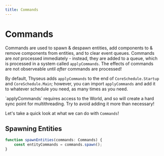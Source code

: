 ```yaml
---
title: Commands
---
```



# Commands

Commands are used to spawn & despawn entities, add components to & remove
components from entities, and to clear event queues. Commands are _not_
processed immediately - instead, they are added to a queue, which is processed
in a system called `applyCommands`. The effects of commands are not observeable
until _after_ commands are processed!

By default, Thyseus adds `applyCommands` to the end of `CoreSchedule.Startup`
and `CoreSchedule.Main`; however, you can import `applyCommands` and add it to
whatever schedule you need, as many times as you need.

<Aside type="tip">
	`applyCommands` requires access to the World, and so will create a hard sync
	point for multithreading. Try to avoid adding it more than necessary!
</Aside>

Let's take a quick look at what we can do with `Commands`!

## Spawning Entities

```ts
function spawnEntities(commands: Commands) {
	const entityCommands = commands.spawn();
}
```

